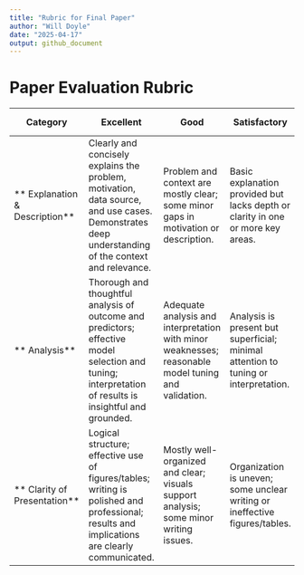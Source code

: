 ```yaml
---
title: "Rubric for Final Paper"
author: "Will Doyle"
date: "2025-04-17"
output: github_document
---
```


# Paper Evaluation Rubric

| Category                     | Excellent                                                                  | Good                                                                      | Satisfactory                                                               | Needs Improvement                                                                  |
|-----------------------------|------------------------------------------------------------------------------|-----------------------------------------------------------------------------|--------------------------------------------------------------------------------|------------------------------------------------------------------------------------------|
| ** Explanation & Description** | Clearly and concisely explains the problem, motivation, data source, and use cases. Demonstrates deep understanding of the context and relevance. | Problem and context are mostly clear; some minor gaps in motivation or description. | Basic explanation provided but lacks depth or clarity in one or more key areas. | Incomplete or confusing explanation of problem, data, or use cases. Context is unclear or missing. |
| ** Analysis**             | Thorough and thoughtful analysis of outcome and predictors; effective model selection and tuning; interpretation of results is insightful and grounded. | Adequate analysis and interpretation with minor weaknesses; reasonable model tuning and validation. | Analysis is present but superficial; minimal attention to tuning or interpretation. | Major components of the analysis are missing or flawed. Poor model justification or performance evaluation. |
| ** Clarity of Presentation** | Logical structure; effective use of figures/tables; writing is polished and professional; results and implications are clearly communicated. | Mostly well-organized and clear; visuals support analysis; some minor writing issues. | Organization is uneven; some unclear writing or ineffective figures/tables. | Paper is difficult to follow; poor organization, unclear writing, or missing/irrelevant visuals. |




